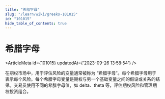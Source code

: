 ```yaml
---
title: "希腊字母"
slug: "/learn/wiki/greeks-101015"
id: "101015"
hide_table_of_contents: true
---
```



# 希腊字母

<ArticleMeta id={101015} updatedAt={'2023-09-26 13:58:54'} />
<div className='border-solid border-b border-t-0 my-4 border-[var(--ifm-color-gray-300)]' />

在期权市场中，用于评估风险的变量通常被称为 “希腊字母”。每个希腊字母用于表示每个风险。每个希腊字母变量是期权与另一个基础变量之间的假设或关系的结果。交易员使用不同的希腊字母值，如 delta、theta 等，评估期权风险和管理期权投资组合。
